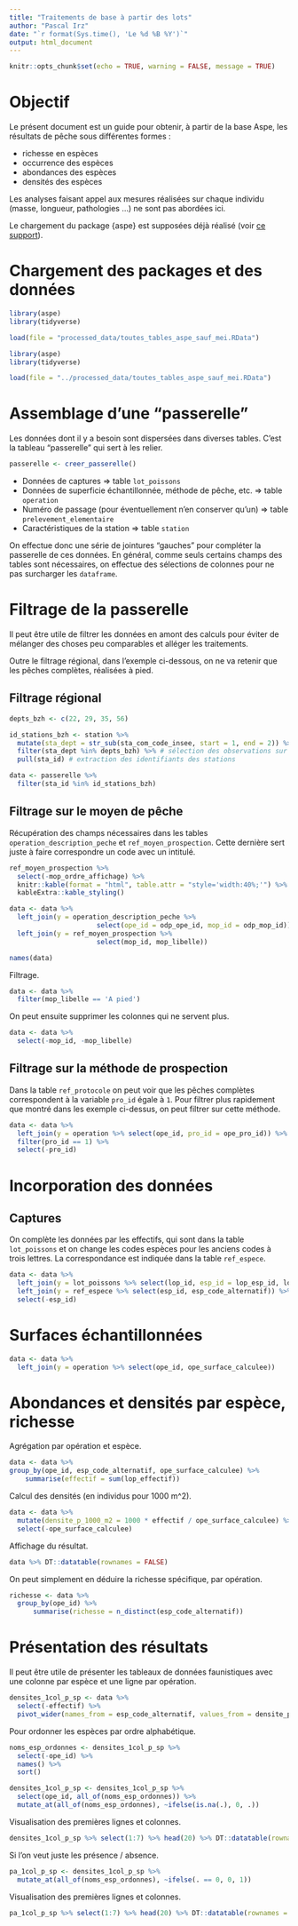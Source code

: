 ```yaml
---
title: "Traitements de base à partir des lots"
author: "Pascal Irz"
date: "`r format(Sys.time(), 'Le %d %B %Y')`"
output: html_document
---
```


```r
knitr::opts_chunk$set(echo = TRUE, warning = FALSE, message = TRUE)
```

# Objectif

Le présent document est un guide pour obtenir, à partir de la base Aspe, les résultats de pêche sous différentes formes :

- richesse en espèces
- occurrence des espèces
- abondances des espèces
- densités des espèces

Les analyses faisant appel aux mesures réalisées sur chaque individu (masse, longueur, pathologies ...) ne sont pas abordées ici. 

Le chargement du package {aspe} est supposées déjà réalisé (voir [ce support](https://rpubs.com/kamoke/713407)).

# Chargement des packages et des données

```r
library(aspe)
library(tidyverse)

load(file = "processed_data/toutes_tables_aspe_sauf_mei.RData")
```

```r
library(aspe)
library(tidyverse)

load(file = "../processed_data/toutes_tables_aspe_sauf_mei.RData")
```

# Assemblage d'une "passerelle"

Les données dont il y a besoin sont dispersées dans diverses tables. C'est la tableau "passerelle" qui sert à les relier.

```r
passerelle <- creer_passerelle()
```

- Données de captures $\Rightarrow$ table `lot_poissons`
- Données de superficie échantillonnée, méthode de pêche, etc. $\Rightarrow$ table `operation`
- Numéro de passage (pour éventuellement n'en conserver qu'un) $\Rightarrow$ table `prelevement_elementaire`
- Caractéristiques de la station $\Rightarrow$ table `station`

<!-- Message de Nicolas Poulet

Pour ce qui est des traitements classiques (pour moi) : effectifs par espèces et par opérations avec comme champs de base (pas sûr que ça colle exactement à la dénomination de la base actuelle) :

st_id; st_nom; st_long;
ope_id; ope_date; ope_methode; ope_moyen; ope_surf; ope_nb point; ope_nb zone; ope_long; ope_larg; ope_prof;
numero_passage;
code_esp; effectif; biomasse your comment -->

On effectue donc une série de jointures "gauches" pour compléter la passerelle de ces données. En général, comme seuls certains champs des tables sont nécessaires, on effectue des sélections de colonnes pour ne pas surcharger les `dataframe`.

# Filtrage de la passerelle

Il peut être utile de filtrer les données en amont des calculs pour éviter de mélanger des choses peu comparables et alléger les traitements.

Outre le filtrage régional, dans l'exemple ci-dessous, on ne va retenir que les pêches complètes, réalisées à pied.

## Filtrage régional

```r
depts_bzh <- c(22, 29, 35, 56)

id_stations_bzh <- station %>%
  mutate(sta_dept = str_sub(sta_com_code_insee, start = 1, end = 2)) %>% # création du champ sta_dept
  filter(sta_dept %in% depts_bzh) %>% # sélection des observations sur les numéros de dept
  pull(sta_id) # extraction des identifiants des stations

data <- passerelle %>% 
  filter(sta_id %in% id_stations_bzh)
```

## Filtrage sur le moyen de pêche

Récupération des champs nécessaires dans les tables `operation_description_peche` et `ref_moyen_prospection`. Cette dernière sert juste à faire correspondre un code avec un intitulé. 

```r
ref_moyen_prospection %>%
  select(-mop_ordre_affichage) %>% 
  knitr::kable(format = "html", table.attr = "style='width:40%;'") %>% 
  kableExtra::kable_styling()
```


```r
data <- data %>% 
  left_join(y = operation_description_peche %>%
                      select(ope_id = odp_ope_id, mop_id = odp_mop_id)) %>% 
  left_join(y = ref_moyen_prospection %>%
                      select(mop_id, mop_libelle))

names(data)
```

Filtrage.

```r
data <- data %>% 
  filter(mop_libelle == 'A pied')
```

On peut ensuite supprimer les colonnes qui ne servent plus.

```r
data <- data %>% 
  select(-mop_id, -mop_libelle)
```

## Filtrage sur la méthode de prospection

Dans la table `ref_protocole` on peut voir que les pêches complètes correspondent à la variable `pro_id` égale à `1`. Pour filtrer plus rapidement que montré dans les exemple ci-dessus, on peut filtrer sur cette méthode.

```r
data <- data %>% 
  left_join(y = operation %>% select(ope_id, pro_id = ope_pro_id)) %>% 
  filter(pro_id == 1) %>% 
  select(-pro_id)
```

# Incorporation des données

## Captures

On complète les données par les effectifs, qui sont dans la table `lot_poissons` et on change les codes espèces pour les anciens codes à trois lettres. La correspondance est indiquée dans la table `ref_espece`.

```r
data <- data %>% 
  left_join(y = lot_poissons %>% select(lop_id, esp_id = lop_esp_id, lop_effectif)) %>%
  left_join(y = ref_espece %>% select(esp_id, esp_code_alternatif)) %>% 
  select(-esp_id)
```

# Surfaces échantillonnées

```r
data <- data %>% 
  left_join(y = operation %>% select(ope_id, ope_surface_calculee))
```
# Abondances et densités par espèce, richesse

Agrégation par opération et espèce.

```r
data <- data %>% 
group_by(ope_id, esp_code_alternatif, ope_surface_calculee) %>% 
    summarise(effectif = sum(lop_effectif))
```

Calcul des densités (en individus pour 1000 m^2).

```r
data <- data %>% 
  mutate(densite_p_1000_m2 = 1000 * effectif / ope_surface_calculee) %>% 
  select(-ope_surface_calculee)
```

Affichage du résultat.

```r
data %>% DT::datatable(rownames = FALSE)
```

On peut simplement en déduire la richesse spécifique, par opération.

```r
richesse <- data %>% 
  group_by(ope_id) %>% 
      summarise(richesse = n_distinct(esp_code_alternatif))
```

# Présentation des résultats

Il peut être utile de présenter les tableaux de données faunistiques avec une colonne par espèce et une ligne par opération.

```r
densites_1col_p_sp <- data %>% 
  select(-effectif) %>% 
  pivot_wider(names_from = esp_code_alternatif, values_from = densite_p_1000_m2)
```

Pour ordonner les espèces par ordre alphabétique.

```r
noms_esp_ordonnes <- densites_1col_p_sp %>% 
  select(-ope_id) %>% 
  names() %>% 
  sort()

densites_1col_p_sp <- densites_1col_p_sp %>%
  select(ope_id, all_of(noms_esp_ordonnes)) %>% 
  mutate_at(all_of(noms_esp_ordonnes), ~ifelse(is.na(.), 0, .))
```

Visualisation des premières lignes et colonnes.

```r
densites_1col_p_sp %>% select(1:7) %>% head(20) %>% DT::datatable(rownames = FALSE)
```

Si l'on veut juste les présence / absence.

```r
pa_1col_p_sp <- densites_1col_p_sp %>% 
  mutate_at(all_of(noms_esp_ordonnes), ~ifelse(. == 0, 0, 1))
```

Visualisation des premières lignes et colonnes.

```r
pa_1col_p_sp %>% select(1:7) %>% head(20) %>% DT::datatable(rownames = FALSE)
```




